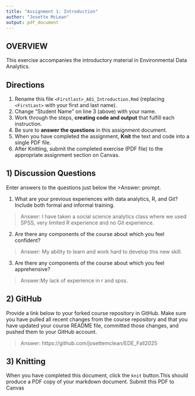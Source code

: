 ```yaml
---
title: "Assignment 1: Introduction"
author: "Josette McLean"
output: pdf_document
---
```


## OVERVIEW

This exercise accompanies the introductory material in Environmental Data Analytics. 

## Directions
1.  Rename this file `<Firstlast>_A01_Introduction.Rmd` (replacing `<FirstLast>` with your first and last name).
2.  Change "Student Name" on line 3 (above) with your name.
3.  Work through the steps, **creating code and output** that fulfill each instruction.
4.  Be sure to **answer the questions** in this assignment document.
5.  When you have completed the assignment, **Knit** the text and code into a single PDF file.
6.  After Knitting, submit the completed exercise (PDF file) to the appropriate assignment section on Canvas.


## 1) Discussion Questions
Enter answers to the questions just below the >Answer: prompt.

1. What are your previous experiences with data analytics, R, and Git? Include both formal and informal training.

> Answer: I have taken a social science analytics class where we used SPSS, very limited R experience and no Git experience.

2. Are there any components of the course about which you feel confident?

> Answer: My ability to learn and work hard to develop this new skill.

3. Are there any components of the course about which you feel apprehensive?

> Answer:My lack of experience in r and spss. 


## 2) GitHub

Provide a link below to your forked course repository in GitHub. Make sure you have pulled all recent changes from the course repository and that you have updated your course README file, committed those changes, and pushed them to your GitHub account. 

> Answer: https://github.com/josettemclean/EDE_Fall2025

## 3) Knitting
When you have completed this document, click the `knit` button.This should produce a PDF copy of your markdown document. Submit this PDF to Canvas 
